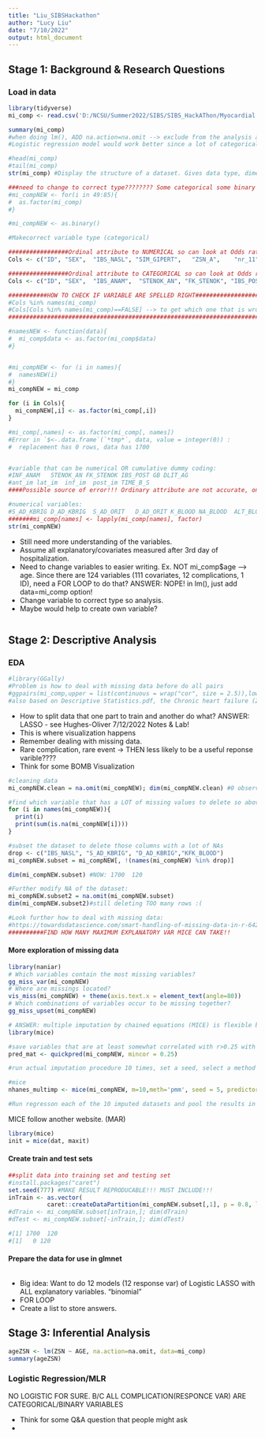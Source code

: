 ```yaml
---
title: "Liu_SIBSHackathon"
author: "Lucy Liu"
date: "7/10/2022"
output: html_document
---
```


## Stage 1: Background & Research Questions
### Load in data
```r
library(tidyverse)
mi_comp <- read.csv('D:/NCSU/Summer2022/SIBS/SIBS_HackAThon/Myocardial infarction complications Database.csv', check.names = TRUE) #make sure the variable imported valid for R without special characters/symbols like tabs
```

```r
summary(mi_comp)
#when doing lm(), ADD na.action=na.omit --> exclude from the analysis any subject who does not have all the variables necessary to fit a model
#Logistic regression model would work better since a lot of categorical var.
```
```r
#head(mi_comp)
#tail(mi_comp)
str(mi_comp) #Display the structure of a dataset. Gives data type, dimensions, column names, and data type within columns

###need to change to correct type???????? Some categorical some binary
#mi_compNEW <- for(i in 49:85){
#  as.factor(mi_comp)
#}

#mi_compNEW <- as.binary()

#Makecorrect variable type (categorical)

#################Ordinal attribute to NUMERICAL so can look at Odds ratio################
Cols <- c("ID", "SEX",	"IBS_NASL", "SIM_GIPERT",	"ZSN_A",	"nr_11", "nr_01",	"nr_02",	"nr_03",	"nr_04",	"nr_07",	"nr_08",	"np_01",	"np_04",	"np_05",	"np_07",	"np_08"	,"np_09",	"np_10"	,	"endocr_02",	"endocr_03",	"zab_leg_01",	"zab_leg_02",	"zab_leg_03",	"zab_leg_04",	"zab_leg_06",		"O_L_POST",	"K_SH_POST",	"MP_TP_POST",	"SVT_POST",	"GT_POST",	"FIB_G_POST",		"IM_PG_P",	"ritm_ecg_p_01",	"ritm_ecg_p_02",	"ritm_ecg_p_04",	"ritm_ecg_p_06",	"ritm_ecg_p_07",	"ritm_ecg_p_08",	"n_r_ecg_p_01",	"n_r_ecg_p_02",	"n_r_ecg_p_03",	"n_r_ecg_p_04",	"n_r_ecg_p_05",	"n_r_ecg_p_06",	"n_r_ecg_p_08",	"n_r_ecg_p_09",	"n_r_ecg_p_10",	"n_p_ecg_p_01",	"n_p_ecg_p_03",	"n_p_ecg_p_04",	"n_p_ecg_p_05",	"n_p_ecg_p_06",	"n_p_ecg_p_07",	"n_p_ecg_p_08",	"n_p_ecg_p_09",	"n_p_ecg_p_10",	"n_p_ecg_p_11",	"n_p_ecg_p_12",	"fibr_ter_01",	"fibr_ter_02",	"fibr_ter_03",	"fibr_ter_05",	"fibr_ter_06",	"fibr_ter_07",	"fibr_ter_08",	"GIPO_K",		"GIPER_NA",	"NA_KB",	"NOT_NA_KB",	"LID_KB",	"NITR_S",	"NOT_NA_1_n",	"LID_S_n",	"B_BLOK_S_n",	"ANT_CA_S_n",	"GEPAR_S_n",	"ASP_S_n",	"TIKL_S_n",	"TRENT_S_n",	"FIBR_PREDS",	"PREDS_TAH",	"JELUD_TAH",	"FIBR_JELUD",	"A_V_BLOK",	"OTEK_LANC",	"RAZRIV",	"DRESSLER",	"ZSN",	"REC_IM",	"P_IM_STEN",	"LET_IS")

#################Ordinal attribute to CATEGORICAL so can look at Odds ratio################
Cols <- c("ID", "SEX",	"IBS_ANAM",  "STENOK_AN", "FK_STENOK", "IBS_POST","IBS_NASL", "GB","SIM_GIPERT","DLIT_AG",	"ZSN_A",	"nr_11", "nr_01",	"nr_02",	"nr_03",	"nr_04",	"nr_07",	"nr_08",	"np_01",	"np_04",	"np_05",	"np_07",	"np_08"	,"np_09",	"np_10"	,	"endocr_02",	"endocr_03",	"zab_leg_01",	"zab_leg_02",	"zab_leg_03",	"zab_leg_04",	"zab_leg_06",		"O_L_POST",	"K_SH_POST",	"MP_TP_POST",	"SVT_POST",	"GT_POST",	"FIB_G_POST",	"ant_im",	"lat_im","inf_im","post_im","IM_PG_P",	"ritm_ecg_p_01",	"ritm_ecg_p_02",	"ritm_ecg_p_04",	"ritm_ecg_p_06",	"ritm_ecg_p_07",	"ritm_ecg_p_08",	"n_r_ecg_p_01",	"n_r_ecg_p_02",	"n_r_ecg_p_03",	"n_r_ecg_p_04",	"n_r_ecg_p_05",	"n_r_ecg_p_06",	"n_r_ecg_p_08",	"n_r_ecg_p_09",	"n_r_ecg_p_10",	"n_p_ecg_p_01",	"n_p_ecg_p_03",	"n_p_ecg_p_04",	"n_p_ecg_p_05",	"n_p_ecg_p_06",	"n_p_ecg_p_07",	"n_p_ecg_p_08",	"n_p_ecg_p_09",	"n_p_ecg_p_10",	"n_p_ecg_p_11",	"n_p_ecg_p_12",	"fibr_ter_01",	"fibr_ter_02",	"fibr_ter_03",	"fibr_ter_05",	"fibr_ter_06",	"fibr_ter_07",	"fibr_ter_08",	"GIPO_K",		"GIPER_NA",	"TIME_B_S","NA_KB",	"NOT_NA_KB",	"LID_KB",	"NITR_S",	"NOT_NA_1_n",	"LID_S_n",	"B_BLOK_S_n",	"ANT_CA_S_n",	"GEPAR_S_n",	"ASP_S_n",	"TIKL_S_n",	"TRENT_S_n",	"FIBR_PREDS",	"PREDS_TAH",	"JELUD_TAH",	"FIBR_JELUD",	"A_V_BLOK",	"OTEK_LANC",	"RAZRIV",	"DRESSLER",	"ZSN",	"REC_IM",	"P_IM_STEN",	"LET_IS")

###########HOW TO CHECK IF VARIABLE ARE SPELLED RIGHT##################
#Cols %in% names(mi_comp)
#Cols[Cols %in% names(mi_comp)==FALSE] --> to get which one that is wrong 
##########################################################################

#namesNEW <- function(data){
#  mi_comp$data <- as.factor(mi_comp$data)
#}


#mi_compNEW <- for (i in names){
#  namesNEW(i)
#}
mi_compNEW = mi_comp

for (i in Cols){
  mi_compNEW[,i] <- as.factor(mi_comp[,i])
}

#mi_comp[,names] <- as.factor(mi_comp[, names])
#Error in `$<-.data.frame`(`*tmp*`, data, value = integer(0)) : 
#  replacement has 0 rows, data has 1700


#variable that can be numerical OR cumulative dummy coding:
#INF_ANAM	STENOK_AN FK_STENOK IBS_POST GB DLIT_AG 
#ant_im	lat_im	inf_im	post_im TIME_B_S
####Possible source of error!!! Ordinary attribute are not accurate, only shows order!!!

#numerical variables:
#S_AD_KBRIG	D_AD_KBRIG	S_AD_ORIT	D_AD_ORIT K_BLOOD NA_BLOOD	ALT_BLOOD AST_BLOOD	KFK_BLOOD	L_BLOOD	ROE
#######mi_comp[names] <- lapply(mi_comp[names], factor)
str(mi_compNEW)

```
- Still need more understanding of the variables.
- Assume all explanatory/covariates measured after 3rd day of hospitalization.
- Need to change variables to easier writing. Ex. NOT mi_comp$age --> age. Since there are 124 variables (111 covariates, 12 complications, 1 ID), need a FOR LOOP to do that? ANSWER: NOPE! in lm(), just add data=mi_comp option!
- Change variable to correct type so analysis.
- Maybe would help to create own variable?
```r
```

## Stage 2: Descriptive Analysis

### EDA

```r
#library(GGally)
#Problem is how to deal with missing data before do all pairs
#ggpairs(mi_comp,upper = list(continuous = wrap("cor", size = 2.5)),lower = list(continuous = "smooth"))
#also based on Descriptive Statistics.pdf, the Chronic heart failure (ZSN) has highest prob of complication!!! (focus on this response var most?!)
```
- How to split data that one part to train and another do what? ANSWER: LASSO - see Hughes-Oliver 7/12/2022 Notes & Lab!
- This is where visualization happens
- Remember dealing with missing data.
- Rare complication, rare event → THEN less likely to be a useful reponse varible????
- Think for some BOMB Visualization
```r
#cleaning data
mi_compNEW.clean = na.omit(mi_compNEW); dim(mi_compNEW.clean) #0 observation????
```
```r
#find which variable that has a LOT of missing values to delete so above won't be 0 abs.
for (i in names(mi_compNEW)){
  print(i)
  print(sum(is.na(mi_compNEW[i])))
}
```
```r
#subset the dataset to delete those columns with a lot of NAs
drop <- c("IBS_NASL", "S_AD_KBRIG", "D_AD_KBRIG","KFK_BLOOD")
mi_compNEW.subset = mi_compNEW[, !(names(mi_compNEW) %in% drop)]

dim(mi_compNEW.subset) #NOW: 1700  120
```


```r
#Further modify NA of the dataset:
mi_compNEW.subset2 = na.omit(mi_compNEW.subset)
dim(mi_compNEW.subset2)#still deleting TOO many rows :(

#Look further how to deal with missing data:
#https://towardsdatascience.com/smart-handling-of-missing-data-in-r-6425f8a559f2
##########FIND HOW MANY MAXIMUM EXPLANATORY VAR MICE CAN TAKE!!
```
#### More exploration of missing data
```r
library(naniar)
# Which variables contain the most missing variables?
gg_miss_var(mi_compNEW)
# Where are missings located?
vis_miss(mi_compNEW) + theme(axis.text.x = element_text(angle=80))
# Which combinations of variables occur to be missing together?
gg_miss_upset(mi_compNEW)
```
```r
# ANSWER: multiple imputation by chained equations (MICE) is flexible b/c use remaining info in data to create a model that predicts what could have been recorded to fill in blanks. Fill in the missing values multiple times and create several complete datasets before we pool the results to arrive at more realistic results. 
library(mice)

#save variables that are at least somewhat correlated with r>0.25 with it.
pred_mat <- quickpred(mi_compNEW, mincor = 0.25)
```
```r
#run actual imputation procedure 10 times, set a seed, select a method and use the prediction matrix on our original dataset.

#mice
nhanes_multimp <- mice(mi_compNEW, m=10,meth='pmm', seed = 5, predictorMatrix = pred_mat)

#Run regresson each of the 10 imputed datasets and pool the results in the end. PROBLEM: Don't know what model to use?! In a loop: missing data then model, model then missing data????


```
MICE follow another website. (MAR)
```r
library(mice)
init = mice(dat, maxit)
```


#### Create train and test sets
```r
##split data into training set and testing set
#install.packages("caret")
set.seed(777) #MAKE RESULT REPRODUCABLE!!! MUST INCLUDE!!!
inTrain <- as.vector(
           caret::createDataPartition(mi_compNEW.subset[,1], p = 0.8, list = FALSE, times = 1 ) )
#dTrain <- mi_compNEW.subset[inTrain,]; dim(dTrain)
#dTest <- mi_compNEW.subset[-inTrain,]; dim(dTest)

#[1] 1700  120
#[1]   0 120
```
#### Prepare the data for use in glmnet
```r

```
- Big idea: Want to do 12 models (12 response var) of Logistic LASSO with ALL explanatory variables. "binomial"
- FOR LOOP
- Create a list to store answers.


## Stage 3: Inferential Analysis
```r
ageZSN <- lm(ZSN ~ AGE, na.action=na.omit, data=mi_comp)
summary(ageZSN)
```


### Logistic Regression/MLR
NO LOGISTIC FOR SURE. B/C ALL COMPLICATION(RESPONCE VAR) ARE CATEGORICAL/BINARY VARIABLES


- Think for some Q&A question that people might ask
- 